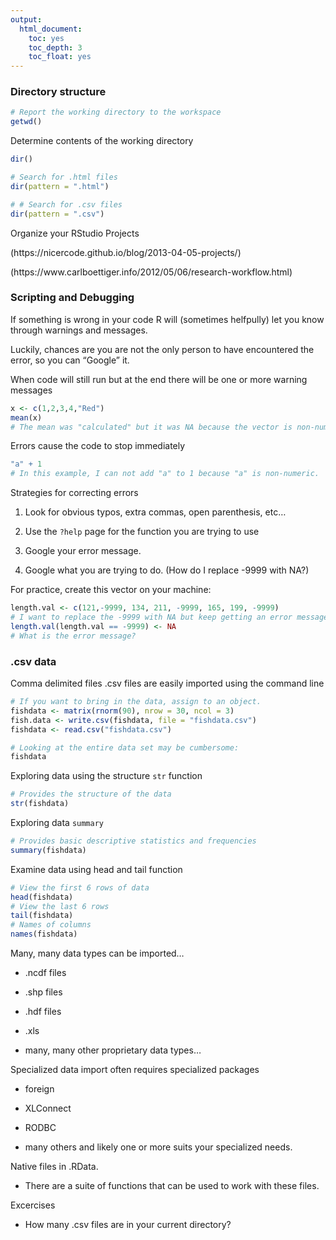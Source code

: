 ---
output:
  html_document:
    toc: yes
    toc_depth: 3
    toc_float: yes
---

### Directory structure
```{r, eval=FALSE}
# Report the working directory to the workspace
getwd()
```

Determine contents of the working directory
```{r, eval = FALSE}
dir()

# Search for .html files
dir(pattern = ".html")

# # Search for .csv files
dir(pattern = ".csv")
```

Organize your RStudio Projects 

(https://nicercode.github.io/blog/2013-04-05-projects/)

(https://www.carlboettiger.info/2012/05/06/research-workflow.html)

### Scripting and Debugging
If something is wrong in your code R will (sometimes helfpully) let you know through warnings and messages.

Luckily, chances are you are not the only person to have encountered the error, so you can "Google" it. 

When code will still run but at the end there will be one or more warning messages
```{r ,eval=FALSE}
x <- c(1,2,3,4,"Red")
mean(x)
# The mean was "calculated" but it was NA because the vector is non-numeric
```

Errors cause the code to stop immediately
```{r ,eval=FALSE}
"a" + 1
# In this example, I can not add "a" to 1 because "a" is non-numeric.
```

Strategies for correcting errors

1. Look for obvious typos, extra commas, open parenthesis, etc...

2. Use the `?help` page for the function you are trying to use

3. Google your error message. 

4. Google what you are trying to do. (How do I replace -9999 with NA?)

For practice, create this vector on your machine:
```{r ,eval=FALSE}
length.val <- c(121,-9999, 134, 211, -9999, 165, 199, -9999)
# I want to replace the -9999 with NA but keep getting an error message
length.val(length.val == -9999) <- NA
# What is the error message?
```

### .csv data
Comma delimited files .csv files are easily imported using the command line
```{r, eval = FALSE}
# If you want to bring in the data, assign to an object.
fishdata <- matrix(rnorm(90), nrow = 30, ncol = 3)
fish.data <- write.csv(fishdata, file = "fishdata.csv")
fishdata <- read.csv("fishdata.csv")

# Looking at the entire data set may be cumbersome:
fishdata
```

Exploring data using the structure `str` function
```{r, eval = FALSE}
# Provides the structure of the data
str(fishdata)
```

Exploring data `summary`
```{r, eval = FALSE}
# Provides basic descriptive statistics and frequencies
summary(fishdata)
```

Examine data using head and tail function
```{r, eval = FALSE}
# View the first 6 rows of data
head(fishdata) 
# View the last 6 rows
tail(fishdata) 
# Names of columns
names(fishdata)
```

Many, many data types can be imported...

+ .ncdf files

+ .shp files

+ .hdf files

+ .xls

+ many, many other proprietary data types...

Specialized data import often requires specialized packages

+ foreign

+ XLConnect

+ RODBC

+ many others and likely one or more suits your specialized needs.

Native files in .RData.

+ There are a suite of functions that can be used to work with these files.

Excercises

+ How many .csv files are in your current directory?